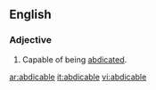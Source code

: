 ==English==

===Adjective===
{{en-adj}}

# Capable of being [[abdicated]].

[[ar:abdicable]]
[[it:abdicable]]
[[vi:abdicable]]